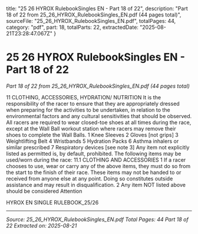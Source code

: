   title: "25 26 HYROX RulebookSingles EN - Part 18 of 22",
  description: "Part 18 of 22 from 25_26_HYROX_RulebookSingles_EN.pdf (44 pages total)",
  sourceFile: "25_26_HYROX_RulebookSingles_EN.pdf",
  totalPages: 44,
  category: "pdf",
  part: 18,
  totalParts: 22,
  extractedDate: "2025-08-21T23:28:47.067Z"
}

# 25 26 HYROX RulebookSingles EN - Part 18 of 22

*Part 18 of 22 from 25_26_HYROX_RulebookSingles_EN.pdf (44 pages total)*

11 CLOTHING,
ACCESSORIES,
HYDRATION/
NUTRITION
It is the responsibility of the racer to ensure that
they are appropriately dressed when preparing for
the activities to be undertaken, in relation to the
environmental factors and any cultural sensitivities
that should be observed.
All racers are required to wear closed-toe shoes at all
times during the race, except at the Wall Ball workout
station where racers may remove their shoes to
complete the Wall Balls.
1 Knee Sleeves
2 Gloves [not grips]
3 Weightlifting Belt
4 Wristbands
5 Hydration Packs
6 Asthma inhalers or similar prescribed
7 Respiratory devices [see note 3]
Any item not explicitly listed as permitted is, by
default, prohibited.
The following items may be used/worn during the
race:
11.1 CLOTHING AND
ACCESSORIES
1 If a racer chooses to use, wear or carry any of the above
items, they must do so from the start to the finish of their
race. These items may not be handed to or received from
anyone else at any point. Doing so constitutes outside
assistance and may result in disqualification.
2 Any item NOT listed above should be considered
Attention

HYROX EN SINGLE RULEBOOK_25/26

---

*Source: 25_26_HYROX_RulebookSingles_EN.pdf*
*Total Pages: 44*
*Part 18 of 22*
*Extracted on: 2025-08-21*
